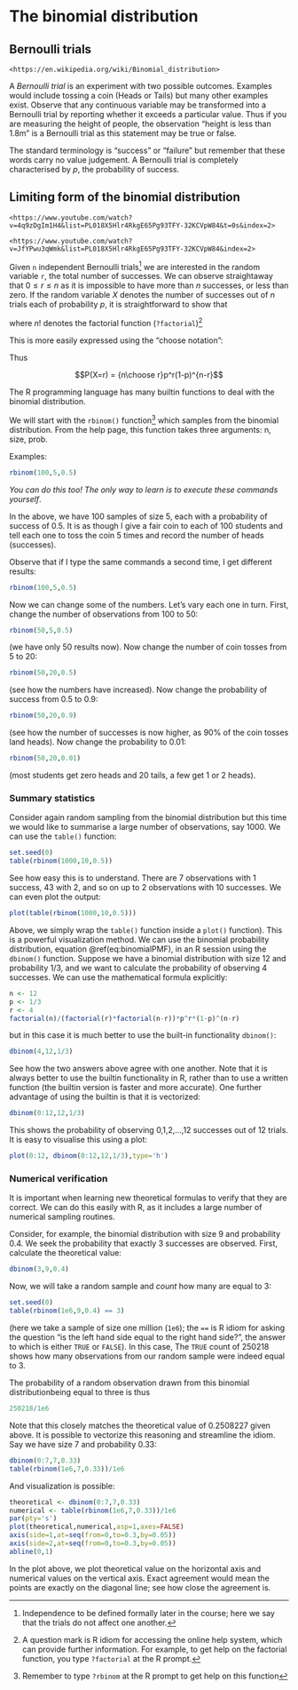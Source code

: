 # The binomial distribution {#binomial}

\newcommand{\prob}[1]{\operatorname{\mathrm{Prob}}\left({#1}\right)}
\newcommand{\like}[1]{\operatorname{\mathcal{L}}\left(#1\right)}
\newcommand{\supp}[1]{\operatorname{\mathcal{S}}\left(#1\right)}


\newcommand{\likeval}{\mathcal{L}}
\newcommand{\suppval}{\mathcal{S}}



## Bernoulli trials

```block2
<https://en.wikipedia.org/wiki/Binomial_distribution>
```

A *Bernoulli trial* is an experiment with two possible outcomes.
Examples would include tossing a coin (Heads or Tails) but many other
examples exist.  Observe that any continuous variable may be
transformed into a Bernoulli trial by reporting whether it exceeds a
particular value.  Thus if you are measuring the height of people, the
observation "height is less than 1.8m" is a Bernoulli trial as this
statement may be true or false.

The standard terminology is "success" or "failure" but remember that
these words carry no value judgement.  A Bernoulli trial is completely
characterised by $p$, the probability of success.


## Limiting form of the binomial distribution

```block2
<https://www.youtube.com/watch?v=4q9zDgIm1H4&list=PL018X5Hlr4RkgE65Pg93TFY-32KCVpW84&t=0s&index=2>
```

```block2
<https://www.youtube.com/watch?v=JfYPwu3qWmk&list=PL018X5Hlr4RkgE65Pg93TFY-32KCVpW84&index=2>
```




Given `n` independent Bernoulli trials^[Independence to be defined
formally later in the course; here we say that the trials do not
affect one another.] we are interested in the random variable `r`, the
total number of successes.  We can observe straightaway that $0\leq
r\leq n$ as it is impossible to have more than $n$ successes, or less
than zero.  If the random variable $X$ denotes the number of successes
out of $n$ trials each of probability $p$, it is straightforward to
show that

\begin{equation}
P(X=r) = \frac{n!}{r!(n-r)!}p^r(1-p)^{n-r}
(\#eq:binomialPMF)
\end{equation}


where $n!$ denotes the factorial function (`?factorial`)^[A
question mark is R idiom for accessing the online help system, which
can provide further information.  For example, to get help on the
factorial function, you type `?factorial` at the R prompt.]

This is more easily expressed using the "choose notation":

\begin{equation}
{n\choose r} = \frac{n!}{r!(n-r)!}
\end{equation}

Thus

$$P(X=r) = {n\choose r}p^r(1-p)^{n-r}$$


The R programming language has many builtin functions to deal with the
binomial distribution.

We will start with the `rbinom()` function^[Remember to type
`?rbinom` at the R prompt to get help on this function] which
samples from the binomial distribution.  From the help page, this
function takes three arguments: n, size, prob.

Examples:

```r
rbinom(100,5,0.5)
```

*You can do this too! The only way to learn is to execute these
 commands yourself*.

In the above, we have 100 samples of size 5, each with a probability
of success of 0.5.  It is as though I give a fair coin to each of 100
students and tell each one to toss the coin 5 times and record the
number of heads (successes).

Observe that if I type the same commands a second time, I get different results:


```r
rbinom(100,5,0.5)
```


Now we can change some of the numbers.  Let's vary each one in turn.
First, change the number of observations from 100 to 50:


```r
rbinom(50,5,0.5)
```

(we have only 50 results now).  Now change the number of coin tosses from 5 to 20:

```r
rbinom(50,20,0.5)
```

(see how the numbers have increased).  Now change the probability of success from 0.5 to 0.9:


```r
rbinom(50,20,0.9)
```

(see how the number of successes is now higher, as 90\% of the coin
tosses land heads).  Now change the probability to 0.01:

```r
rbinom(50,20,0.01)
```

(most students get zero heads and 20 tails, a few get 1 or 2 heads).

### Summary statistics


Consider again random sampling from the binomial distribution but this
time we would like to summarise a large number of observations, say
1000.  We can use the `table()` function:


```r
set.seed(0)
table(rbinom(1000,10,0.5))
```

See how easy this is to understand.  There are 7 observations with 1
success, 43 with 2, and so on up to 2 observations with 10 successes.
We can even plot the output:


```r
plot(table(rbinom(1000,10,0.5)))
```

Above, we simply wrap the `table()` function inside a `plot()`
function).  This is a powerful visualization method.  We can use the
binomial probability distribution, equation \@ref(eq:binomialPMF), in
an R session using the `dbinom()` function.  Suppose we have a
binomial distribution with size 12 and probability 1/3, and we want to
calculate the probability of observing 4 successes.  We can use the
mathematical formula explicitly:


```r
n <- 12
p <- 1/3
r <- 4
factorial(n)/(factorial(r)*factorial(n-r))*p^r*(1-p)^(n-r)
```

but in this case it is much better to use the built-in functionality
`dbinom()`:

```r
dbinom(4,12,1/3)
```

See how the two answers above agree with one another.  Note that it is
always better to use the builtin functionality in R, rather than to
use a written function (the builtin version is faster and more
accurate).  One further advantage of using the builtin is that it is
vectorized:

```r
dbinom(0:12,12,1/3)
```

This shows the probability of observing 0,1,2,...,12 successes out of
12 trials.  It is easy to visualise this using a plot:


```r
plot(0:12, dbinom(0:12,12,1/3),type='h')
```


### Numerical verification

It is important when learning new theoretical formulas to verify that
they are correct.  We can do this easily with R, as it includes a
large number of numerical sampling routines.


Consider, for example, the binomial distribution with size 9 and
probability 0.4.  We seek the probability that exactly 3 successes are
observed.  First, calculate the theoretical value:

```r
dbinom(3,9,0.4)
```

Now, we will take a random sample and *count* how many are equal to 3:

```r
set.seed(0)
table(rbinom(1e6,9,0.4) == 3)
```

(here we take a sample of size one million (`1e6`); the `==`
is R idiom for asking the question "is the left hand side equal to the
right hand side?", the answer to which is either `TRUE` or
`FALSE`).  In this case, The `TRUE` count of 250218 shows how
many observations from our random sample were indeed equal to 3.

The probability of a random observation drawn from this binomial
distributionbeing equal to three is thus

```r
250218/1e6
```

Note that this closely matches the theoretical value of 0.2508227
given above.  It is possible to vectorize this reasoning and
streamline the idiom.  Say we have size 7 and probability 0.33:

```r
dbinom(0:7,7,0.33)
table(rbinom(1e6,7,0.33))/1e6
```

And visualization is possible:

```r
theoretical <- dbinom(0:7,7,0.33)
numerical <- table(rbinom(1e6,7,0.33))/1e6
par(pty='s')
plot(theoretical,numerical,asp=1,axes=FALSE)
axis(side=1,at=seq(from=0,to=0.3,by=0.05))
axis(side=2,at=seq(from=0,to=0.3,by=0.05))
abline(0,1)
```

In the plot above, we plot theoretical value on the horizontal axis
and numerical values on the vertical axis.  Exact agreement would mean
the points are exactly on the diagonal line; see how close the
agreement is.
